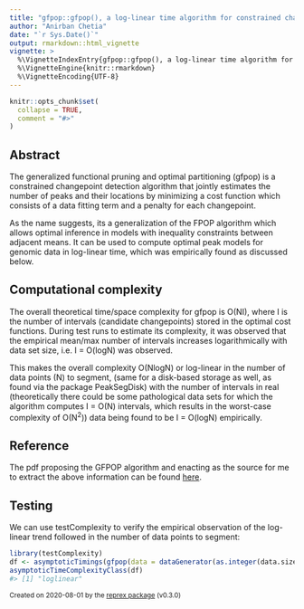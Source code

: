 ```yaml
---
title: "gfpop::gfpop(), a log-linear time algorithm for constrained changepoint detection"
author: "Anirban Chetia"
date: "`r Sys.Date()`"
output: rmarkdown::html_vignette
vignette: >
  %\VignetteIndexEntry{gfpop::gfpop(), a log-linear time algorithm for constrained changepoint detection}
  %\VignetteEngine{knitr::rmarkdown}
  %\VignetteEncoding{UTF-8}
---
```


```r
knitr::opts_chunk$set(
  collapse = TRUE,
  comment = "#>"
)
```

## Abstract
The generalized functional pruning and optimal partitioning (gfpop) is a constrained changepoint detection algorithm that jointly estimates the number of peaks and their locations by minimizing a cost function which consists of a data fitting term and a penalty for each changepoint.

As the name suggests, its a generalization of the FPOP algorithm which allows optimal inference in models with inequality constraints between adjacent means. It can be used to compute optimal peak models for genomic data in log-linear time, which was empirically found as discussed below.

## Computational complexity
The overall theoretical time/space complexity for gfpop is O(NI), where I is the number of intervals (candidate changepoints) stored in the optimal cost functions. During test runs to estimate its complexity, it was observed that the empirical mean/max number of intervals increases logarithmically with data set size, i.e. I = O(logN) was observed.

This makes the overall complexity O(NlogN) or log-linear in the number of data points (N) to segment, (same for a disk-based storage as well, as found via the package PeakSegDisk) with the number of intervals in real (theoretically there could be some pathological data sets for which the algorithm computes I = O(N) intervals, which results in the worst-case complexity of O(N<sup>2</sup>)) data being found to be I = O(logN) empirically.

## Reference
The pdf proposing the GFPOP algorithm and enacting as the source for me to extract the above information can be found [here](https://arxiv.org/pdf/1810.00117.pdf).

## Testing
We can use testComplexity to verify the empirical observation of the log-linear trend followed in the number of data points to segment: 
```r
library(testComplexity)
df <- asymptoticTimings(gfpop(data = dataGenerator(as.integer(data.sizes), c(0.1, 0.2, 0.3, 0.4, 0.6, 0.8, 1), c(0, 0.5, 1, 1.5, 2, 2.5, 3), sigma = 1), mygraph = graph(penalty = 2*log(as.integer(data.sizes)), type = "isotonic"), type = "mean"), data.sizes = 10^seq(1, 4, by = 0.5))
asymptoticTimeComplexityClass(df)
#> [1] "loglinear"
```

<sup>Created on 2020-08-01 by the [reprex package](https://reprex.tidyverse.org) (v0.3.0)</sup>
